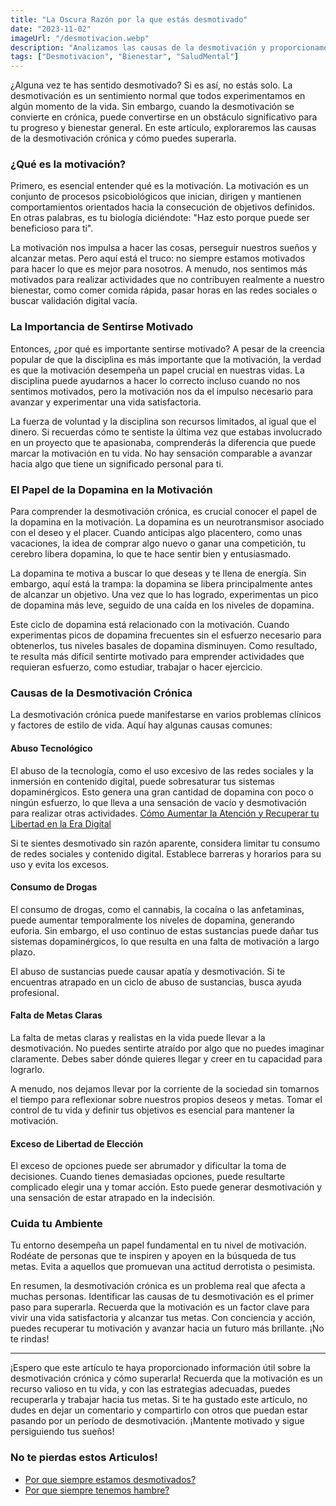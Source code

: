 ```yaml
---
title: "La Oscura Razón por la que estás desmotivado"
date: "2023-11-02"
imageUrl: "/desmotivacion.webp"
description: "Analizamos las causas de la desmotivación y proporcionamos estrategias efectivas para superarla. Descubre cómo recuperar tu impulso y restaurar la pasión en tus actividades diarias para lograr un sentido renovado de propósito."
tags: ["Desmotivacion", "Bienestar", "SaludMental"]
---
```


<CustomImage
  src="https://raw.githubusercontent.com/sebiten/posts/main/images/desmotivacion.webp"
  alt="La Oscura Razón por la que estás desmotivado"
/>

¿Alguna vez te has sentido desmotivado? Si es así, no estás solo. La desmotivación es un sentimiento normal que todos experimentamos en algún momento de la vida. Sin embargo, cuando la desmotivación se convierte en crónica, puede convertirse en un obstáculo significativo para tu progreso y bienestar general. En este artículo, exploraremos las causas de la desmotivación crónica y cómo puedes superarla.

### ¿Qué es la motivación?

Primero, es esencial entender qué es la motivación. La motivación es un conjunto de procesos psicobiológicos que inician, dirigen y mantienen comportamientos orientados hacia la consecución de objetivos definidos. En otras palabras, es tu biología diciéndote: "Haz esto porque puede ser beneficioso para ti".

La motivación nos impulsa a hacer las cosas, perseguir nuestros sueños y alcanzar metas. Pero aquí está el truco: no siempre estamos motivados para hacer lo que es mejor para nosotros. A menudo, nos sentimos más motivados para realizar actividades que no contribuyen realmente a nuestro bienestar, como comer comida rápida, pasar horas en las redes sociales o buscar validación digital vacía.

### La Importancia de Sentirse Motivado

Entonces, ¿por qué es importante sentirse motivado? A pesar de la creencia popular de que la disciplina es más importante que la motivación, la verdad es que la motivación desempeña un papel crucial en nuestras vidas. La disciplina puede ayudarnos a hacer lo correcto incluso cuando no nos sentimos motivados, pero la motivación nos da el impulso necesario para avanzar y experimentar una vida satisfactoria.

La fuerza de voluntad y la disciplina son recursos limitados, al igual que el dinero. Si recuerdas cómo te sentiste la última vez que estabas involucrado en un proyecto que te apasionaba, comprenderás la diferencia que puede marcar la motivación en tu vida. No hay sensación comparable a avanzar hacia algo que tiene un significado personal para ti.

### El Papel de la Dopamina en la Motivación

Para comprender la desmotivación crónica, es crucial conocer el papel de la dopamina en la motivación. La dopamina es un neurotransmisor asociado con el deseo y el placer. Cuando anticipas algo placentero, como unas vacaciones, la idea de comprar algo nuevo o ganar una competición, tu cerebro libera dopamina, lo que te hace sentir bien y entusiasmado.

La dopamina te motiva a buscar lo que deseas y te llena de energía. Sin embargo, aquí está la trampa: la dopamina se libera principalmente antes de alcanzar un objetivo. Una vez que lo has logrado, experimentas un pico de dopamina más leve, seguido de una caída en los niveles de dopamina.

Este ciclo de dopamina está relacionado con la motivación. Cuando experimentas picos de dopamina frecuentes sin el esfuerzo necesario para obtenerlos, tus niveles basales de dopamina disminuyen. Como resultado, te resulta más difícil sentirte motivado para emprender actividades que requieran esfuerzo, como estudiar, trabajar o hacer ejercicio.

### Causas de la Desmotivación Crónica

La desmotivación crónica puede manifestarse en varios problemas clínicos y factores de estilo de vida. Aquí hay algunas causas comunes:

#### **Abuso Tecnológico**

El abuso de la tecnología, como el uso excesivo de las redes sociales y la inmersión en contenido digital, puede sobresaturar tus sistemas dopaminérgicos. Esto genera una gran cantidad de dopamina con poco o ningún esfuerzo, lo que lleva a una sensación de vacío y desmotivación para realizar otras actividades. [Cómo Aumentar la Atención y Recuperar tu Libertad en la Era Digital](https://abelardo.blog/posts/aumentar-la-atencion)

Si te sientes desmotivado sin razón aparente, considera limitar tu consumo de redes sociales y contenido digital. Establece barreras y horarios para su uso y evita los excesos.

#### **Consumo de Drogas**

El consumo de drogas, como el cannabis, la cocaína o las anfetaminas, puede aumentar temporalmente los niveles de dopamina, generando euforia. Sin embargo, el uso continuo de estas sustancias puede dañar tus sistemas dopaminérgicos, lo que resulta en una falta de motivación a largo plazo.

El abuso de sustancias puede causar apatía y desmotivación. Si te encuentras atrapado en un ciclo de abuso de sustancias, busca ayuda profesional.

#### **Falta de Metas Claras**

La falta de metas claras y realistas en la vida puede llevar a la desmotivación. No puedes sentirte atraído por algo que no puedes imaginar claramente. Debes saber dónde quieres llegar y creer en tu capacidad para lograrlo.

A menudo, nos dejamos llevar por la corriente de la sociedad sin tomarnos el tiempo para reflexionar sobre nuestros propios deseos y metas. Tomar el control de tu vida y definir tus objetivos es esencial para mantener la motivación.

#### **Exceso de Libertad de Elección**

El exceso de opciones puede ser abrumador y dificultar la toma de decisiones. Cuando tienes demasiadas opciones, puede resultarte complicado elegir una y tomar acción. Esto puede generar desmotivación y una sensación de estar atrapado en la indecisión.

### **Cuida tu Ambiente**

Tu entorno desempeña un papel fundamental en tu nivel de motivación. Rodéate de personas que te inspiren y apoyen en la búsqueda de tus metas. Evita a aquellos que promuevan una actitud derrotista o pesimista.

En resumen, la desmotivación crónica es un problema real que afecta a muchas personas. Identificar las causas de tu desmotivación es el primer paso para superarla. Recuerda que la motivación es un factor clave para vivir una vida satisfactoria y alcanzar tus metas. Con conciencia y acción, puedes recuperar tu motivación y avanzar hacia un futuro más brillante. ¡No te rindas!

---

¡Espero que este artículo te haya proporcionado información útil sobre la desmotivación crónica y cómo superarla! Recuerda que la motivación es un recurso valioso en tu vida, y con las estrategias adecuadas, puedes recuperarla y trabajar hacia tus metas. Si te ha gustado este artículo, no dudes en dejar un comentario y compartirlo con otros que puedan estar pasando por un período de desmotivación. ¡Mantente motivado y sigue persiguiendo tus sueños!

### No te pierdas estos Articulos!

- [Por que siempre estamos desmotivados?](https://abelardo.blog/posts/desmotivacion)
- [Por que siempre tenemos hambre?](https://abelardo.blog/posts/por-que-siempre-tenemos-hambre)
